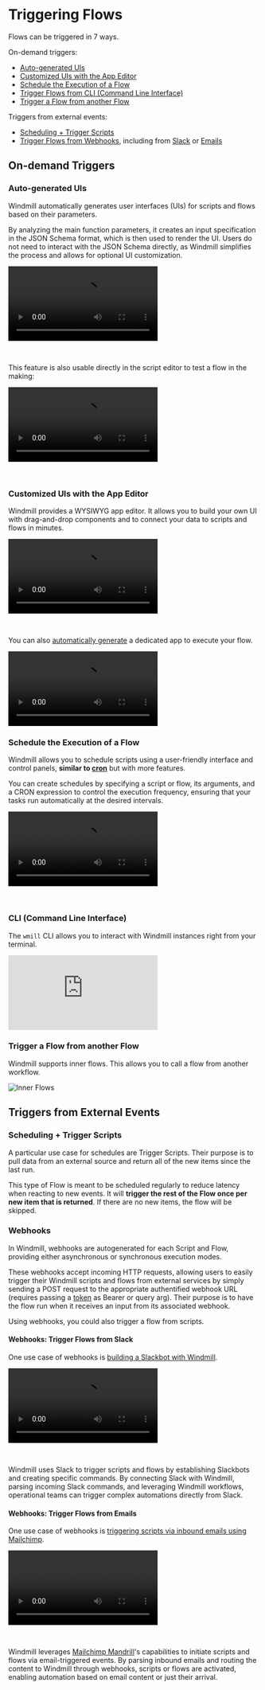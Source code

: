 
# Triggering Flows

Flows can be triggered in 7 ways.

On-demand triggers:

- [Auto-generated UIs](/docs/getting_started/trigger_flows#auto-generated-uis)
- [Customized UIs with the App Editor](#customized-uis-with-the-app-editor)
- [Schedule the Execution of a Flow](#schedule-the-execution-of-a-flow)
- [Trigger Flows from CLI (Command Line Interface)](#cli-command-line-interface)
- [Trigger a Flow from another Flow](#trigger-a-flow-from-another-flow)

Triggers from external events:

- [Scheduling + Trigger Scripts](#scheduling--trigger-scripts)
- [Trigger Flows from Webhooks](#webhooks), including from [Slack](#webhooks-trigger-flows-from-slack) or [Emails](#webhooks-trigger-flows-from-emails)

## On-demand Triggers

### Auto-generated UIs

Windmill automatically generates user interfaces (UIs) for scripts and flows based on their parameters.

By analyzing the main function parameters, it creates an input specification in the JSON Schema format, which is then used to render the UI. Users do not need to interact with the JSON Schema directly, as Windmill simplifies the process and allows for optional UI customization.

<video
	className="border-2 rounded-xl object-cover w-full h-full dark:border-gray-800"
	controls
	src="/videos/autogenerated_uis_flows.mp4"
/>

<br />

This feature is also usable directly in the script editor to test a flow in the making:

<video
	className="border-2 rounded-xl object-cover w-full h-full dark:border-gray-800"
	controls
	src="/videos/ui_from_flow_editor.mp4"
/>

<br />

<div class="grid grid-cols-2 gap-6 mb-4">
	<DocCard
		title="Auto-generated UIs"
		description="Windmill creates auto-generated user interfaces for scripts and flows based on their parameters."
		href="/docs/core_concepts/auto_generated_uis"
	/>
</div>

### Customized UIs with the App Editor

Windmill provides a WYSIWYG app editor. It allows you to build your own UI with drag-and-drop components and to connect your data to scripts and flows in minutes.

<video
	className="border-2 rounded-xl object-cover w-full h-full dark:border-gray-800"
	controls
	src="/videos/app_editor_fast.mp4"
/>

<br />

<div class="grid grid-cols-2 gap-6 mb-4">
	<DocCard
		title="App Editor"
		color="orange"
		description="Detailed section on Windmill's App Editor"
		href="/docs/apps/app_editor"
	/>
</div>

You can also [automatically generate](../../core_concepts/6_auto_generated_uis/index.mdx#automatically-generated-apps) a dedicated app to execute your flow.

<video
	className="border-2 rounded-xl object-cover w-full h-full dark:border-gray-800"
	controls
	src="/videos/cowsay_app.mp4"
/>

### Schedule the Execution of a Flow

Windmill allows you to schedule scripts using a user-friendly interface and control panels, **similar to [cron](https://crontab.guru/)** but with more features.

You can create schedules by specifying a script or flow, its arguments, and a CRON expression to control the execution frequency, ensuring that your tasks run automatically at the desired intervals.

<video
	className="border-2 rounded-xl object-cover w-full h-full dark:border-gray-800"
	controls
	src="/videos/schedule-cron-menu.mp4"
/>

<br />

<div class="grid grid-cols-2 gap-6 mb-4">
	<DocCard
		title="Scheduling"
		description="Scheduling allows you to define schedules for Scripts and Flows, automatically running them at set frequencies."
		href="/docs/core_concepts/scheduling"
	/>
</div>

### CLI (Command Line Interface)

The `wmill` CLI allows you to interact with Windmill instances right from your terminal.

<iframe
	style={{ aspectRatio: '16/9' }}
	src="https://www.youtube.com/embed/w2HVTlR2QDI?vq=hd1080"
	title="YouTube video player"
	frameBorder="0"
	allow="accelerometer; autoplay; clipboard-write; encrypted-media; gyroscope; picture-in-picture; web-share"
	allowFullScreen
	className="border-2 rounded-xl object-cover w-full dark:border-gray-800"
></iframe>

<br />

<div class="grid grid-cols-2 gap-6 mb-4">
	<DocCard
		title="Command-Line Interface"
		description="Interact with Windmill instances right from your terminal."
		href="/docs/advanced/cli"
	/>
</div>

### Trigger a Flow from another Flow

Windmill supports inner flows. This allows you to call a flow from another workflow.

![Inner Flows](./inner_flow.png.webp)

<div class="grid grid-cols-2 gap-6 mb-4">
	<DocCard
		title="Flow Editor"
		color="teal"
		description="Detailed section on Windmill's Flow Editor."
		href="/docs/flows/flow_editor"
	/>
</div>

## Triggers from External Events

### Scheduling + Trigger Scripts

A particular use case for schedules are Trigger Scripts. Their purpose is to pull data from an external source and return all of the new items since the last run.

This type of Flow is meant to be scheduled regularly to reduce latency when reacting to new events. It will **trigger the rest of the Flow once per new item that is returned**. If there are no new items, the flow will be skipped.

<div class="grid grid-cols-2 gap-6 mb-4">
	<DocCard
		title="Trigger Scripts"
		color="teal"
		description="Triggers are special actions that run periodically given a schedule."
		href="/docs/flows/flow_trigger"
	/>
</div>

### Webhooks

In Windmill, webhooks are autogenerated for each Script and Flow, providing either asynchronous or synchronous execution modes.

These webhooks accept incoming HTTP requests, allowing users to easily trigger their Windmill scripts and flows from external services by simply sending a POST request to the appropriate authentified webhook URL (requires passing a [token](../../core_concepts/4_webhooks/index.mdx#api-token) as Bearer or query arg). Their purpose is to have the flow run when it receives an input from its associated webhook.

Using webhooks, you could also trigger a flow from scripts.

<div class="grid grid-cols-2 gap-6 mb-4">
	<DocCard
		title="Webhooks"
		description="Trigger scripts and flows from webhooks."
		href="/docs/core_concepts/webhooks"
	/>
</div>

#### Webhooks: Trigger Flows from Slack

One use case of webhooks is [building a Slackbot with Windmill](/blog/handler-slack-commands).

<video
	className="border-2 rounded-xl object-cover w-full h-full dark:border-gray-800"
	controls
	src="/videos/generated_email.mp4"
/>

<br />

Windmill uses Slack to trigger scripts and flows by establishing Slackbots and creating specific commands. By connecting Slack with Windmill, parsing incoming Slack commands, and leveraging Windmill workflows, operational teams can trigger complex automations directly from Slack.

<div class="grid grid-cols-2 gap-6 mb-4">
	<DocCard
		title="Slack Integration"
		description="Learn how to integrate Slack with Windmill."
		href="/docs/integrations/slack"
	/>
</div>

#### Webhooks: Trigger Flows from Emails

One use case of webhooks is [triggering scripts via inbound emails using Mailchimp](../../integrations/mailchimp_mandrill.md).

<video
	className="border-2 rounded-xl object-cover w-full h-full dark:border-gray-800"
	controls
	src="/videos/trigger_mandrill.mp4"
/>

<br />

Windmill leverages [Mailchimp Mandrill](https://mailchimp.com/en/features/transactional-email/)'s capabilities to initiate scripts and flows via email-triggered events. By parsing inbound emails and routing the content to Windmill through webhooks, scripts or flows are activated, enabling automation based on email content or just their arrival.

<div class="grid grid-cols-2 gap-6 mb-4">
	<DocCard
		title="Mailchimp Mandrill Integration"
		description="Learn how to integrate Mailchimp Mandrill with Windmill."
		href="/docs/integrations/mailchimp_mandrill"
	/>
</div>

<!-- Resources -->

[schedule]: ../../core_concepts/1_scheduling/index.md
[webhook]: ../../core_concepts/4_webhooks/index.mdx
